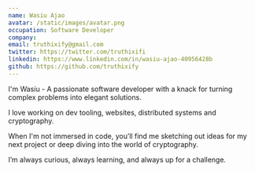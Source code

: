 ```yaml
---
name: Wasiu Ajao
avatar: /static/images/avatar.png
occupation: Software Developer
company:
email: truthixify@gmail.com
twitter: https://twitter.com/truthixifi
linkedin: https://www.linkedin.com/in/wasiu-ajao-40956428b
github: https://github.com/truthixify
---
```


I'm Wasiu - A passionate software developer with a knack for turning
complex problems into elegant solutions.

I love working on dev tooling, websites, distributed systems and cryptography.

When I'm not immersed in code, you’ll find me sketching out ideas for my next project or
deep diving into the world of cryptography.

I’m always curious, always learning, and always up for a challenge.
